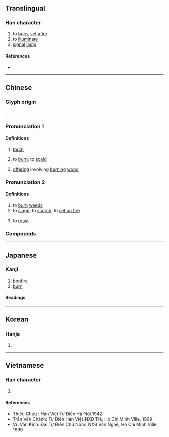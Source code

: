 {{character info}}
{{character info|0xf9c0}}
==Translingual==

===Han character===
{{Han char|rn=86|rad=火|as=12|sn=16|four=94896|canj=FKCF|ids=⿰火尞}}

# to [[burn]], [[set]] [[afire]]
# to [[illuminate]]
# [[signal]] [[lamp]]

====References====
* {{Han ref|kx=0683.020|dkj=19414|dj=1095.040|hdz=32233.030|uh=71CE|ud=29134|bh=BF52|bd=48978}}

----

==Chinese==
{{zh-forms|alt=⿰火了-second round simplified,尞-ancient “offering”}}

===Glyph origin===
{{Han etym}}
{{Han compound|火|尞|c1=s|c2=p|t1=fire|ls=psc}}.

===Pronunciation 1===
{{zh-pron
|m=liáo,liào
|c=liu4,liu6
|mn=ml:liâu
|mn-t=liao5/liou5
|mn-t_note=liao5 - Shantou; liou5 - Chaozhou
|mc=1+3
|oc=1+3
|ma=
|cat=v,n
}}
{{attn|zh|Possibly should split this pronunciation, but they seem a bit intertwined}}

====Definitions====
{{zh-hanzi}}

# [[torch]]
# {{zh-alt-lb|潦}} to [[burn]]; to [[scald]]
# {{lb|zh|historical}} [[offering]] involving [[burning]] [[wood]]

===Pronunciation 2===
{{zh-pron
|m=liǎo
|mc=2
|oc=2
|cat=v
}}

====Definitions====
{{zh-hanzi}}

# to [[burn]] [[weed]]s
# to [[singe]]; to [[scorch]]; to [[set on fire]]
# {{zh-alt-lb|爒}} to [[roast]]

===Compounds===
{{zh-der|如火燎原|心急火燎|庭燎|熒燎|燎燎|燎原之火|死灰復燎|燎漿泡|破壁燎火|火燎腿|燎漿|燎星|燎朗|燎原|燎泡|燔燎|燎灼|燎毛|火燒火燎|煙熏火燎|燎髮|洪爐燎髮|星火燎原|縱風止燎}}

----

==Japanese==

===Kanji===
{{ja-kanji|grade=|rs=火12}}

# [[bonfire]]
# [[burn]]

====Readings====
{{ja-readings
|goon=りょう<れう
|kanon=りょう<れう
|kun=かがりび}}

----

==Korean==

===Hanja===
{{ko-hanja|hangeul=[[료]]>[[요]]|eumhun=|rv=ryo>yo|mr=ryo>yo|y=lyo>yo}}

# {{rfdef|ko|sort=火12}}

----

==Vietnamese==

===Han character===
{{vi-readings|reading=liệu, leo, liêu, riu|rs=火12}}

# {{rfdef|vi|sort=火12}}

====References====
* Thiều Chửu : Hán Việt Tự Điển Hà Nội 1942
* Trần Văn Chánh: Từ Điển Hán Việt NXB Trẻ, Ho Chi Minh Ville, 1999
* Vũ Văn Kính: Đại Tự Điển Chữ Nôm, NXB Văn Nghệ, Ho Chi Minh Ville, 1999